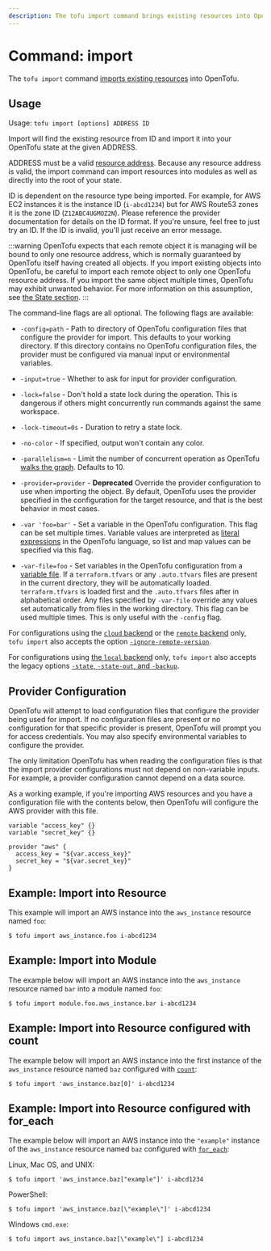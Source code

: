 ```yaml
---
description: The tofu import command brings existing resources into OpenTofu state.
---
```


# Command: import

The `tofu import` command [imports existing resources](/docs/cli/import)
into OpenTofu.

## Usage

Usage: `tofu import [options] ADDRESS ID`

Import will find the existing resource from ID and import it into your OpenTofu
state at the given ADDRESS.

ADDRESS must be a valid [resource address](/docs/cli/state/resource-addressing).
Because any resource address is valid, the import command can import resources
into modules as well as directly into the root of your state.

ID is dependent on the resource type being imported. For example, for AWS EC2
instances it is the instance ID (`i-abcd1234`) but for AWS Route53 zones
it is the zone ID (`Z12ABC4UGMOZ2N`). Please reference the provider documentation for details
on the ID format. If you're unsure, feel free to just try an ID. If the ID
is invalid, you'll just receive an error message.

:::warning
OpenTofu expects that each remote object it is managing will be
bound to only one resource address, which is normally guaranteed by OpenTofu
itself having created all objects. If you import existing objects into OpenTofu,
be careful to import each remote object to only one OpenTofu resource address.
If you import the same object multiple times, OpenTofu may exhibit unwanted
behavior. For more information on this assumption, see
[the State section](/docs/language/state).
:::

The command-line flags are all optional. The following flags are available:

- `-config=path` - Path to directory of OpenTofu configuration files that
  configure the provider for import. This defaults to your working directory.
  If this directory contains no OpenTofu configuration files, the provider
  must be configured via manual input or environmental variables.

- `-input=true` - Whether to ask for input for provider configuration.

- `-lock=false` - Don't hold a state lock during the operation. This is
  dangerous if others might concurrently run commands against the same
  workspace.

- `-lock-timeout=0s` - Duration to retry a state lock.

- `-no-color` - If specified, output won't contain any color.

- `-parallelism=n` - Limit the number of concurrent operation as OpenTofu
  [walks the graph](/docs/internals/graph#walking-the-graph). Defaults
  to 10.

- `-provider=provider` - **Deprecated** Override the provider configuration to
  use when importing the object. By default, OpenTofu uses the provider specified
  in the configuration for the target resource, and that is the best behavior in most cases.

- `-var 'foo=bar'` - Set a variable in the OpenTofu configuration. This flag
  can be set multiple times. Variable values are interpreted as
  [literal expressions](/docs/language/expressions/types) in the
  OpenTofu language, so list and map values can be specified via this flag.

- `-var-file=foo` - Set variables in the OpenTofu configuration from
  a [variable file](/docs/language/values/variables#variable-definitions-tfvars-files). If
  a `terraform.tfvars` or any `.auto.tfvars` files are present in the current
  directory, they will be automatically loaded. `terraform.tfvars` is loaded
  first and the `.auto.tfvars` files after in alphabetical order. Any files
  specified by `-var-file` override any values set automatically from files in
  the working directory. This flag can be used multiple times. This is only
  useful with the `-config` flag.

For configurations using the [`cloud` backend](/docs/cli/cloud) or the [`remote` backend](/docs/language/settings/backends/remote)
only, `tofu import`
also accepts the option
[`-ignore-remote-version`](/docs/cli/cloud/command-line-arguments#ignore-remote-version).

For configurations using
[the `local` backend](/docs/language/settings/backends/local) only,
`tofu import` also accepts the legacy options
[`-state`, `-state-out`, and `-backup`](/docs/language/settings/backends/local#command-line-arguments).

## Provider Configuration

OpenTofu will attempt to load configuration files that configure the
provider being used for import. If no configuration files are present or
no configuration for that specific provider is present, OpenTofu will
prompt you for access credentials. You may also specify environmental variables
to configure the provider.

The only limitation OpenTofu has when reading the configuration files
is that the import provider configurations must not depend on non-variable
inputs. For example, a provider configuration cannot depend on a data
source.

As a working example, if you're importing AWS resources and you have a
configuration file with the contents below, then OpenTofu will configure
the AWS provider with this file.

```hcl
variable "access_key" {}
variable "secret_key" {}

provider "aws" {
  access_key = "${var.access_key}"
  secret_key = "${var.secret_key}"
}
```

## Example: Import into Resource

This example will import an AWS instance into the `aws_instance` resource named `foo`:

```shell
$ tofu import aws_instance.foo i-abcd1234
```

## Example: Import into Module

The example below will import an AWS instance into the `aws_instance` resource named `bar` into a module named `foo`:

```shell
$ tofu import module.foo.aws_instance.bar i-abcd1234
```

## Example: Import into Resource configured with count

The example below will import an AWS instance into the first instance of the `aws_instance` resource named `baz` configured with
[`count`](/docs/language/meta-arguments/count):

```shell
$ tofu import 'aws_instance.baz[0]' i-abcd1234
```

## Example: Import into Resource configured with for_each

The example below will import an AWS instance into the `"example"` instance of the `aws_instance` resource named `baz` configured with
[`for_each`](/docs/language/meta-arguments/for_each):

Linux, Mac OS, and UNIX:

```shell
$ tofu import 'aws_instance.baz["example"]' i-abcd1234
```

PowerShell:

```shell
$ tofu import 'aws_instance.baz[\"example\"]' i-abcd1234
```

Windows `cmd.exe`:

```shell
$ tofu import aws_instance.baz[\"example\"] i-abcd1234
```
